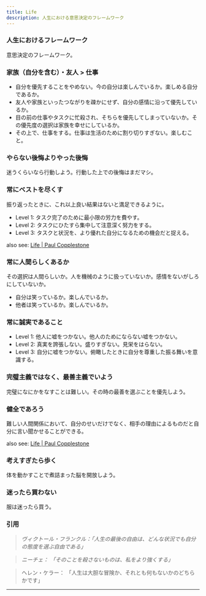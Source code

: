 ```yaml
---
title: Life
description: 人生における意思決定のフレームワーク
---
```


### 人生におけるフレームワーク <a href="#niokerufurmuwku" id="niokerufurmuwku"></a>

意思決定のフレームワーク。

### 家族（自分を含む）・友人 > 仕事 <a href="#womu" id="womu"></a>

* 自分を優先することをやめない。今の自分は楽しんでいるか。楽しめる自分であるか。
* 友人や家族といったつながりを疎かにせず、自分の感情に沿って優先しているか。
* 目の前の仕事やタスクに忙殺され、そちらを優先してしまっていないか。その優先度の選択は家族を幸せにしているか。
* その上で、仕事をする。仕事は生活のために割り切りすぎない。楽しむこと。

### やらない後悔よりやった後悔 <a href="#yaranaiyoriyatta" id="yaranaiyoriyatta"></a>

迷うくらいなら行動しよう。行動した上での後悔はまだマシ。

### 常にベストを尽くす <a href="#nibesutowokusu" id="nibesutowokusu"></a>

振り返ったときに、これ以上良い結果はないと満足できるように。

* Level 1: タスク完了のために最小限の労力を費やす。
* Level 2: タスクにひたすら集中して注意深く努力をする。
* Level 3: タスクと状況を、より優れた自分になるための機会だと捉える。

also see: [Life | Paul Copplestone](https://paul.copplest.one/knowledge/levels/life.html#always-try-your-best)

### 常に人間らしくあるか <a href="#nirashikuaruka" id="nirashikuaruka"></a>

その選択は人間らしいか。人を機械のように扱っていないか。感情をないがしろにしていないか。

* 自分は笑っているか。楽しんでいるか。
* 他者は笑っているか。楽しんでいるか。

### 常に誠実であること <a href="#nidearukoto" id="nidearukoto"></a>

* Level 1: 他人に嘘をつかない。他人のためにならない嘘をつかない。
* Level 2: 真実を誇張しない。盛りすぎない。見栄をはらない。
* Level 3: 自分に嘘をつかない。俯瞰したときに自分を尊重した振る舞いを意識する。

### 完璧主義ではなく、最善主義でいよう <a href="#dehanakudeiyou" id="dehanakudeiyou"></a>

完璧になにかをなすことは難しい。その時の最善を選ぶことを優先しよう。

### 健全であろう <a href="#dearou" id="dearou"></a>

難しい人間関係において、自分のせいだけでなく、相手の理由によるものだと自分に言い聞かせることができる。

also see: [Life | Paul Copplestone](https://paul.copplest.one/knowledge/levels/life.html#always-be-wholesome)

### 考えすぎたら歩く <a href="#esugitaraku" id="esugitaraku"></a>

体を動かすことで煮詰まった脳を開放しよう。

### 迷ったら買わない <a href="#ttarawanai" id="ttarawanai"></a>

服は迷ったら買う。

### 引用 <a href="#yin-yong" id="yin-yong"></a>

> _ヴィクトール・フランクル：「人生の最後の自由は、どんな状況でも自分の態度を選ぶ自由である」_

> _ニーチェ： 「そのことを殺さないものは、私をより強くする」_

> ヘレン・ケラー： 「人生は大胆な冒険か、それとも何もないかのどちらかです」

***
